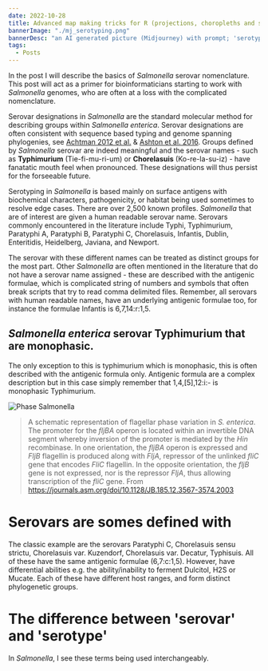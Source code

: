 ```yaml
---
date: 2022-10-28
title: Advanced map making tricks for R (projections, choropleths and showing specific regions)
bannerImage: "./mj_serotyping.png"
bannerDesc: "an AI generated picture (Midjourney) with prompt; 'serotyping'. You can share and adapt this image following a CC BY-SA 4.0 licence"
tags:
  - Posts
---
```


In the post I will describe the basics of *Salmonella* serovar nomenclature. This post will act as a primer for bioinformaticians starting to work with *Salmonella* genomes, who are often at a loss with the complicated nomenclature. 

Serovar designations in *Salmonella* are the standard molecular method for describing groups within *Salmonella enterica*. Serovar designations are often consistent with sequence based typing and genome spanning phylogenies, see [Achtman 2012 et al.](https://journals.plos.org/plospathogens/article?id=10.1371/journal.ppat.1002776) & [Ashton et al. 2016](https://peerj.com/articles/1752/). Groups defined by *Salmonella* serovar are indeed meaningful and the serovar names - such as **Typhimurium** (Tie-fi-mu-ri-um) or **Chorelasuis** (Ko-re-la-su-iz) - have fanatatic mouth feel when pronounced. These designations will thus persist for the forseeable future.

Serotyping in *Salmonella* is based mainly on surface antigens with biochemical characters, pathogenicity, or habitat being used sometimes to resolve edge cases. There are over 2,500 known profiles. *Salmonella* that are of interest are given a human readable serovar name. Serovars commonly encountered in the literature include Typhi, Typhimurium, Paratyphi A, Paratyphi B, Paratyphi C, Chorelasuis, Infantis, Dublin, Enteritidis, Heidelberg, Javiana, and Newport. 

The serovar with these different names can be treated as distinct groups for the most part. Other *Salmonella* are often mentioned in the literature that do not have a serovar name assigned - these are described with the antigenic formulae, which is complicated string of numbers and symbols that often break scripts that try to read comma delimited files. Remember, all serovars with human readable names, have an underlying antigenic formulae too, for instance the formulae Infantis is 6,7,14:r:1,5. 


## *Salmonella enterica* serovar Typhimurium that are monophasic. 

The only exception to this is typhimurium which is monophasic, this is often described with the antigenic formula only.   Antigenic formula are a complex description but in this case simply remember that  1,4,[5],12:i:- is monophasic Typhimurium. 

![Phase Salmonella](./phase_salmonella.jpeg)

> A schematic representation of flagellar phase variation in *S. enterica*. The promoter for the *fljBA* operon is located within an invertible DNA segment whereby inversion of the promoter is mediated by the *Hin* recombinase. In one orientation, the *fljBA* operon is expressed and *FljB* flagellin is produced along with *FljA*, repressor of the unlinked *fliC* gene that encodes *FliC* flagellin. In the opposite orientation, the *fljB* gene is not expressed, nor is the repressor *FljA*, thus allowing transcription of the *fliC* gene. From https://journals.asm.org/doi/10.1128/JB.185.12.3567-3574.2003

# Serovars are somes defined with 

The classic example are the serovars Paratyphi C, Chorelasuis sensu strictu, Chorelasuis var. Kuzendorf, Chorelasuis var. Decatur, Typhisuis. All of these have the same antigenic formulae (6,7:c:1,5). However, have differential abilities e.g. the ability/inability to ferment Dulcitol, H2S or Mucate. Each of these have different host ranges, and form distinct phylogenetic groups. 


# The difference between 'serovar' and 'serotype'
In *Salmonella*, I see these terms being used interchangeably. 
